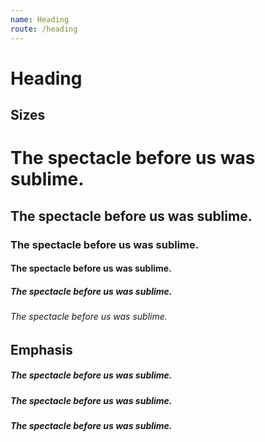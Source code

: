 ```yaml
---
name: Heading
route: /heading
---
```


# Heading

## Sizes

<div className="mb-12">
  <h1 className="heading-color-neutral--high heading-size-h1 mb-4">
    The spectacle before us was sublime.
  </h1>
  <h2 className="heading-color-neutral--high heading-size-h2 mb-4">
    The spectacle before us was sublime.
  </h2>
  <h3 className="heading-color-neutral--high heading-size-h3 mb-4">
    The spectacle before us was sublime.
  </h3>
  <h4 className="heading-color-neutral--high heading-size-h4 mb-4">
    The spectacle before us was sublime.
  </h4>
  <h5 className="heading-color-neutral--high heading-size-h5 mb-4">
    The spectacle before us was sublime.
  </h5>
  <h6 className="heading-color-neutral--high heading-size-h6 mb-4">
    The spectacle before us was sublime.
  </h6>
</div>

## Emphasis

<div className="mb-12">
  <h5 className="heading-color-neutral--high heading-size-h5 mb-4">
    The spectacle before us was sublime.
  </h5>
  <h5 className="heading-color-neutral--medium heading-size-h5 mb-4">
    The spectacle before us was sublime.
  </h5>
  <h5 className="heading-color-neutral--low heading-size-h5 mb-4">
    The spectacle before us was sublime.
  </h5>
</div>
